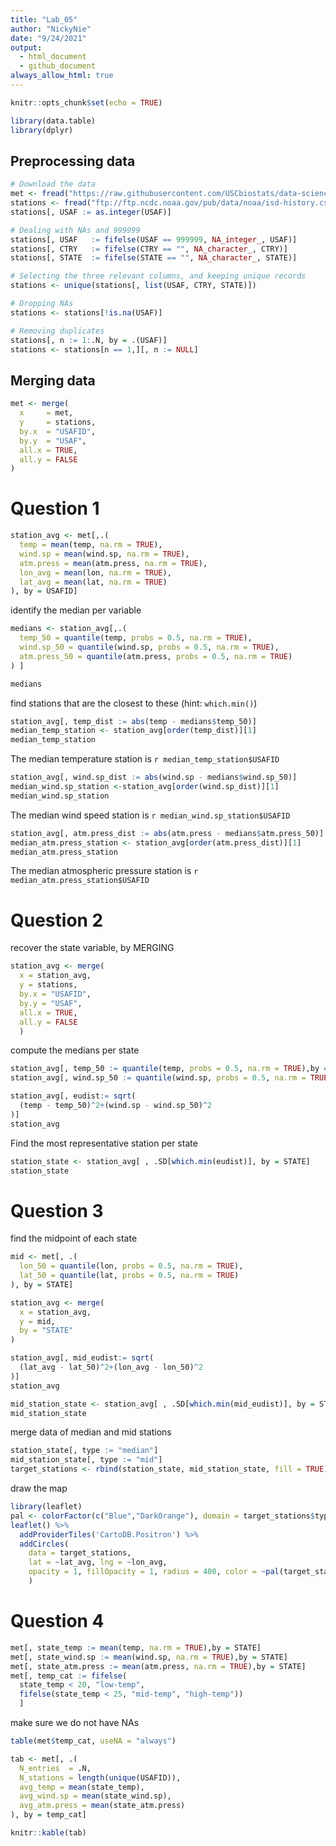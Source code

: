```yaml
---
title: "Lab_05"
author: "NickyNie"
date: "9/24/2021"
output: 
  - html_document
  - github_document
always_allow_html: true
---
```


```r
knitr::opts_chunk$set(echo = TRUE)
```

```r
library(data.table)
library(dplyr)
```

## Preprocessing data
```r
# Download the data
met <- fread("https://raw.githubusercontent.com/USCbiostats/data-science-data/master/02_met/met_all.gz")
stations <- fread("ftp://ftp.ncdc.noaa.gov/pub/data/noaa/isd-history.csv")
stations[, USAF := as.integer(USAF)]

# Dealing with NAs and 999999
stations[, USAF   := fifelse(USAF == 999999, NA_integer_, USAF)]
stations[, CTRY   := fifelse(CTRY == "", NA_character_, CTRY)]
stations[, STATE  := fifelse(STATE == "", NA_character_, STATE)]

# Selecting the three relevant columns, and keeping unique records
stations <- unique(stations[, list(USAF, CTRY, STATE)])

# Dropping NAs
stations <- stations[!is.na(USAF)]

# Removing duplicates
stations[, n := 1:.N, by = .(USAF)]
stations <- stations[n == 1,][, n := NULL]
```
## Merging data
```r
met <- merge(
  x     = met,
  y     = stations,
  by.x  = "USAFID",
  by.y  = "USAF",
  all.x = TRUE,
  all.y = FALSE
)
```
# Question 1
```r
station_avg <- met[,.(
  temp = mean(temp, na.rm = TRUE),
  wind.sp = mean(wind.sp, na.rm = TRUE),
  atm.press = mean(atm.press, na.rm = TRUE),
  lon_avg = mean(lon, na.rm = TRUE),
  lat_avg = mean(lat, na.rm = TRUE)
), by = USAFID]

```

identify the median per variable
```r
medians <- station_avg[,.(
  temp_50 = quantile(temp, probs = 0.5, na.rm = TRUE),
  wind.sp_50 = quantile(wind.sp, probs = 0.5, na.rm = TRUE),
  atm.press_50 = quantile(atm.press, probs = 0.5, na.rm = TRUE)
) ]

medians
```

find stations that are the closest to these (hint: `which.min()`)
```r
station_avg[, temp_dist := abs(temp - medians$temp_50)]
median_temp_station <- station_avg[order(temp_dist)][1]
median_temp_station
```
The median temperature station is  `r median_temp_station$USAFID`

```r
station_avg[, wind.sp_dist := abs(wind.sp - medians$wind.sp_50)]
median_wind.sp_station <-station_avg[order(wind.sp_dist)][1]
median_wind.sp_station 
```
The median wind speed station is  `r median_wind.sp_station$USAFID`

```r
station_avg[, atm.press_dist := abs(atm.press - medians$atm.press_50)]
median_atm.press_station <- station_avg[order(atm.press_dist)][1]
median_atm.press_station
```
The median atmospheric pressure station is  `r median_atm.press_station$USAFID`

# Question 2
recover the state variable, by MERGING
```r
station_avg <- merge(
  x = station_avg, 
  y = stations, 
  by.x = "USAFID", 
  by.y = "USAF", 
  all.x = TRUE, 
  all.y = FALSE
  )
```

compute the medians per state
```r
station_avg[, temp_50 := quantile(temp, probs = 0.5, na.rm = TRUE),by = STATE]
station_avg[, wind.sp_50 := quantile(wind.sp, probs = 0.5, na.rm = TRUE),by = STATE]
```

```r
station_avg[, eudist:= sqrt(
  (temp - temp_50)^2+(wind.sp - wind.sp_50)^2
)]
station_avg
```
Find the most representative station per state
```r
station_state <- station_avg[ , .SD[which.min(eudist)], by = STATE]
station_state
```
# Question 3
find the midpoint of each state
```r
mid <- met[, .(
  lon_50 = quantile(lon, probs = 0.5, na.rm = TRUE),
  lat_50 = quantile(lat, probs = 0.5, na.rm = TRUE)
), by = STATE]
```

```r
station_avg <- merge(
  x = station_avg,
  y = mid,
  by = "STATE"
)
```

```r
station_avg[, mid_eudist:= sqrt(
  (lat_avg - lat_50)^2+(lon_avg - lon_50)^2
)]
station_avg
```
```r
mid_station_state <- station_avg[ , .SD[which.min(mid_eudist)], by = STATE]
mid_station_state
```
merge data of median and mid stations
```r
station_state[, type := "median"]
mid_station_state[, type := "mid"]
target_stations <- rbind(station_state, mid_station_state, fill = TRUE)
```

draw the map
```r
library(leaflet)
pal <- colorFactor(c("Blue","DarkOrange"), domain = target_stations$type)
leaflet() %>% 
  addProviderTiles('CartoDB.Positron') %>% 
  addCircles(
    data = target_stations,
    lat = ~lat_avg, lng = ~lon_avg, 
    opacity = 1, fillOpacity = 1, radius = 400, color = ~pal(target_stations$type)
    )
```
# Question 4
```r
met[, state_temp := mean(temp, na.rm = TRUE),by = STATE]
met[, state_wind.sp := mean(wind.sp, na.rm = TRUE),by = STATE]
met[, state_atm.press := mean(atm.press, na.rm = TRUE),by = STATE]
met[, temp_cat := fifelse(
  state_temp < 20, "low-temp", 
  fifelse(state_temp < 25, "mid-temp", "high-temp"))
  ]
```

make sure we do not have NAs
```r
table(met$temp_cat, useNA = "always")
```

```r
tab <- met[, .(
  N_entries  = .N,
  N_stations = length(unique(USAFID)),
  avg_temp = mean(state_temp),
  avg_wind.sp = mean(state_wind.sp),
  avg_atm.press = mean(state_atm.press)
), by = temp_cat]

knitr::kable(tab)
```

